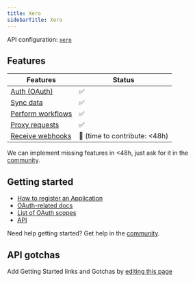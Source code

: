 ```yaml
---
title: Xero
sidebarTitle: Xero
---
```


API configuration: [`xero`](https://nango.dev/providers.yaml)

## Features

| Features | Status |
| - | - |
| [Auth (OAuth)](/guides/getting-started/authorize-an-api-from-your-app) | ✅ |
| [Sync data](/guides/getting-started/read-from-an-api) | ✅ |
| [Perform workflows](/guides/getting-started/write-to-an-api) | ✅ |
| [Proxy requests](/guides/proxy-requests-to-an-api) | ✅ |
| [Receive webhooks](/guides/receive-webhooks-from-an-api) | 🚫 (time to contribute: &lt;48h) |

<Tip>We can implement missing features in &lt;48h, just ask for it in the [community](https://nango.dev/slack).</Tip>

## Getting started

-   [How to register an Application](https://developer.xero.com/app/manage)
-   [OAuth-related docs](https://developer.xero.com/documentation/guides/oauth2/auth-flow)
-   [List of OAuth scopes](https://developer.xero.com/documentation/guides/oauth2/scopes)
-   [API](https://developer.xero.com/documentation/sdks-and-tools/tools/postman/#steps-to-get-up-and-running)

<Tip>Need help getting started? Get help in the [community](https://nango.dev/slack).</Tip>

## API gotchas

<Note>Add Getting Started links and Gotchas by [editing this page](https://github.com/nangohq/nango/tree/master/docs-v2/integrations/all/xero.mdx)</Note>
